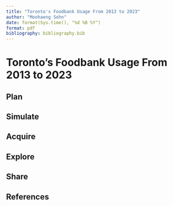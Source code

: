 ```yaml
---
title: "Toronto's Foodbank Usage From 2013 to 2023"
author: "Moohaeng Sohn"
date: format(Sys.time(), "%d %B %Y")
format: pdf
bibliography: bibliography.bib
---
```


# Toronto's Foodbank Usage From 2013 to 2023

## Plan

## Simulate

## Acquire

## Explore

## Share

## References
